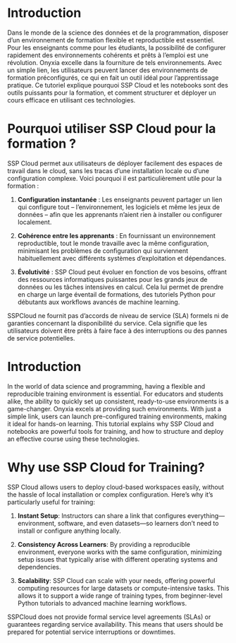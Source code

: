 ::: {.content-visible when-profile="fr"}

# Introduction
Dans le monde de la science des données et de la programmation, disposer d’un environnement de formation flexible et reproductible est essentiel. Pour les enseignants comme pour les étudiants, la possibilité de configurer rapidement des environnements cohérents et prêts à l’emploi est une révolution. Onyxia excelle dans la fourniture de tels environnements. Avec un simple lien, les utilisateurs peuvent lancer des environnements de formation préconfigurés, ce qui en fait un outil idéal pour l’apprentissage pratique. Ce tutoriel explique pourquoi SSP Cloud et les notebooks sont des outils puissants pour la formation, et comment structurer et déployer un cours efficace en utilisant ces technologies.

# Pourquoi utiliser SSP Cloud pour la formation ?
SSP Cloud permet aux utilisateurs de déployer facilement des espaces de travail dans le cloud, sans les tracas d’une installation locale ou d’une configuration complexe. Voici pourquoi il est particulièrement utile pour la formation :

1. **Configuration instantanée** : Les enseignants peuvent partager un lien qui configure tout – l’environnement, les logiciels et même les jeux de données – afin que les apprenants n’aient rien à installer ou configurer localement.
   
2. **Cohérence entre les apprenants** : En fournissant un environnement reproductible, tout le monde travaille avec la même configuration, minimisant les problèmes de configuration qui surviennent habituellement avec différents systèmes d’exploitation et dépendances.

3. **Évolutivité** : SSP Cloud peut évoluer en fonction de vos besoins, offrant des ressources informatiques puissantes pour les grands jeux de données ou les tâches intensives en calcul. Cela lui permet de prendre en charge un large éventail de formations, des tutoriels Python pour débutants aux workflows avancés de machine learning.


::: {.callout-warning}
SSPCloud ne fournit pas d’accords de niveau de service (SLA) formels ni de garanties concernant la disponibilité du service. Cela signifie que les utilisateurs doivent être prêts à faire face à des interruptions ou des pannes de service potentielles.
:::
:::



::: {.content-visible when-profile="en"}

# Introduction
In the world of data science and programming, having a flexible and reproducible training environment is essential. For educators and students alike, the ability to quickly set up consistent, ready-to-use environments is a game-changer. Onyxia excels at providing such environments. With just a simple link, users can launch pre-configured training environments, making it ideal for hands-on learning. This tutorial explains why SSP Cloud and notebooks are powerful tools for training, and how to structure and deploy an effective course using these technologies.

# Why use SSP Cloud for Training?
SSP Cloud allows users to deploy cloud-based workspaces easily, without the hassle of local installation or complex configuration. Here’s why it’s particularly useful for training:

1. **Instant Setup**: Instructors can share a link that configures everything—environment, software, and even datasets—so learners don’t need to install or configure anything locally.
   
2. **Consistency Across Learners**: By providing a reproducible environment, everyone works with the same configuration, minimizing setup issues that typically arise with different operating systems and dependencies.

3. **Scalability**: SSP Cloud can scale with your needs, offering powerful computing resources for large datasets or compute-intensive tasks. This allows it to support a wide range of training types, from beginner-level Python tutorials to advanced machine learning workflows.

:::
::: {.callout-warning}
SSPCloud does not provide formal service level agreements (SLAs) or guarantees regarding service availability. This means that users should be prepared for potential service interruptions or downtimes.
:::
